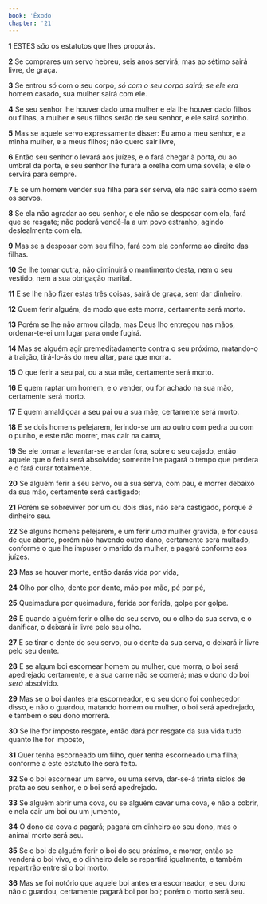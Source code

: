 ```yaml
---
book: 'Êxodo'
chapter: '21'
---
```


**1** ESTES _são_ os estatutos que lhes proporás.

**2** Se comprares um servo hebreu, seis anos servirá; mas ao sétimo sairá livre, de graça.

**3** Se entrou _só_ com o seu corpo, *só *com o seu corpo sairá; se ele* era* homem casado, sua mulher sairá com ele.

**4** Se seu senhor lhe houver dado uma mulher e ela lhe houver dado filhos ou filhas, a mulher e seus filhos serão de seu senhor, e ele sairá sozinho.

**5** Mas se aquele servo expressamente disser: Eu amo a meu senhor, e a minha mulher, e a meus filhos; não quero sair livre,

**6** Então seu senhor o levará aos juízes, e o fará chegar à porta, ou ao umbral da porta, e seu senhor lhe furará a orelha com uma sovela; e ele o servirá para sempre.

**7** E se um homem vender sua filha para ser serva, ela não sairá como saem os servos.

**8** Se ela não agradar ao seu senhor, e ele não se desposar com ela, fará que se resgate; não poderá vendê-la a um povo estranho, agindo deslealmente com ela.

**9** Mas se a desposar com seu filho, fará com ela conforme ao direito das filhas.

**10** Se lhe tomar outra, não diminuirá o mantimento desta, nem o seu vestido, nem a sua obrigação marital.

**11** E se lhe não fizer estas três coisas, sairá de graça, sem dar dinheiro.

**12** Quem ferir alguém, de modo que este morra, certamente será morto.

**13** Porém se lhe não armou cilada, mas Deus lho entregou nas mãos, ordenar-te-ei um lugar para onde fugirá.

**14** Mas se alguém agir premeditadamente contra o seu próximo, matando-o à traição, tirá-lo-ás do meu altar, para que morra.

**15** O que ferir a seu pai, ou a sua mãe, certamente será morto.

**16** E quem raptar um homem, e o vender, ou for achado na sua mão, certamente será morto.

**17** E quem amaldiçoar a seu pai ou a sua mãe, certamente será morto.

**18** E se dois homens pelejarem, ferindo-se um ao outro com pedra ou com o punho, e este não morrer, mas cair na cama,

**19** Se ele tornar a levantar-se e andar fora, sobre o seu cajado, então aquele que o feriu será absolvido; somente lhe pagará o tempo que perdera e o fará curar totalmente.

**20** Se alguém ferir a seu servo, ou a sua serva, com pau, e morrer debaixo da sua mão, certamente será castigado;

**21** Porém se sobreviver por um ou dois dias, não será castigado, porque _é_ dinheiro seu.

**22** Se alguns homens pelejarem, e um ferir _uma_ mulher grávida, e for causa de que aborte, porém não havendo outro dano, certamente será multado, conforme o que lhe impuser o marido da mulher, e pagará conforme aos juízes.

**23** Mas se houver morte, então darás vida por vida,

**24** Olho por olho, dente por dente, mão por mão, pé por pé,

**25** Queimadura por queimadura, ferida por ferida, golpe por golpe.

**26** E quando alguém ferir o olho do seu servo, ou o olho da sua serva, e o danificar, o deixará ir livre pelo seu olho.

**27** E se tirar o dente do seu servo, ou o dente da sua serva, o deixará ir livre pelo seu dente.

**28** E se algum boi escornear homem ou mulher, que morra, o boi será apedrejado certamente, e a sua carne não se comerá; mas o dono do boi _será_ absolvido.

**29** Mas se o boi dantes era escorneador, e o seu dono foi conhecedor disso, e não o guardou, matando homem ou mulher, o boi será apedrejado, e também o seu dono morrerá.

**30** Se lhe for imposto resgate, então dará por resgate da sua vida tudo quanto lhe for imposto,

**31** Quer tenha escorneado um filho, quer tenha escorneado uma filha; conforme a este estatuto lhe será feito.

**32** Se o boi escornear um servo, ou uma serva, dar-se-á trinta siclos de prata ao seu senhor, e o boi será apedrejado.

**33** Se alguém abrir uma cova, ou se alguém cavar uma cova, e não a cobrir, e nela cair um boi ou um jumento,

**34** O dono da cova _o_ pagará; pagará em dinheiro ao seu dono, mas o animal morto será seu.

**35** Se o boi de alguém ferir o boi do seu próximo, e morrer, então se venderá o boi vivo, e o dinheiro dele se repartirá igualmente, e também repartirão entre si o boi morto.

**36** Mas se foi notório que aquele boi antes era escorneador, e seu dono não o guardou, certamente pagará boi por boi; porém o morto será seu.
